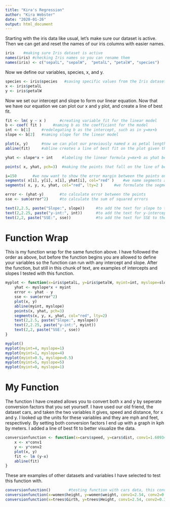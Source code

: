 ```yaml
---
title: "Kira's Regression"
author: "Kira Webster"
date: "2020-01-26"
output: html_document
---
```


Starting with the iris data like usual, let's make sure our dataset is active. Then we can get and reset the names of our iris columns with easier names.
```r
iris	#making sure Iris dataset is active
names(iris)	#checking Iris names so you can rename them
names(iris) <- c("sepalL", "sepalW",  "petalL", "petalW", "species")	#Renaming iris with more convenient names
```

Now we define our variables, species, x, and y.
```r
species <- iris$species   #saving specific values from the Iris dataset as variables to use later
x <- iris$petalL
y <- iris$petalW
```

Now we set our intercept and slope to form our linear equation. Now that we have our equation we can plot our x and y plot, and create a line of best fit.
```r
fit <- lm( y ~ x )  	#creating variable fit for the linear model
b <- coef( fit )	 #naming b as the coefficient for the model
int <- b[1] 	#redelegating b as the intercept, such as in y=mx+b
slope <- b[2] 	#naming slope for the linear model

plot(x, y) 		#now we can plot our previously named x as petal length and y as petal width 
abline(fit) 	#abline creates a line of best fit on the plot given the slope and intercept already laid out

yhat <- slope*x + int	 #labeling the linear formula y=mx+b as yhat because y is already taken

points( x, yhat, pch=3)  #making the points that fall on the line of best fit obvious

i=150		#we now want to show the error margin between the points on contrasting sides of the line of best fit
segments( x[i], y[i], x[i], yhat[i], col="red" ) 	#we name segments as the connection between these points
segments( x, y, x, yhat, col="red", lty=2 )		#we formulate the segments and now they will appear

error <- (yhat-y)		#to calculate error between the points
sse <- sum(error^2)		#to calculate the sum of squared errors

text(2,2.5, paste("Slope:", slope))		#to add the text for slope to the graph
text(2,2.25, paste("y-int:", int))		#to add the text for y-intercept to the graph
text(2,2, paste("SSE:", sse))			#to add the text for SSE to the graph
```


# Function Wrap
This is my function wrap for the same function above. I have followed the order as above, but before the function begins you are allowed to define your variables so the function can run with any intercept and slope. After the function, but still in this chunk of text, are examples of intercepts and slopes I tested with this function. 
```r
myplot <- function(x=iris$petalL, y=iris$petalW, myint=int, myslope=slope)	{
	yhat <- myslope*x + myint
	error <- yhat - y
	sse <- sum(error^2)
	plot(x, y)
	abline(myint, myslope)
	points(x, yhat, pch=3)
	segments(x, y, x, yhat, col="red", lty=2)
	text(2,2.5, paste("Slope:", myslope))
	text(2,2.25, paste("y-int:", myint))
	text(2,2, paste("SSE:", sse))
}

myplot()
myplot(myint=4, myslope=1)
myplot(myint=1, myslope=4)
myplot(myint=0.5, myslope=0.5)
myplot(myint=5, myslope=5)
myplot(myint=0, myslope=1)
```


# My Function
The function I have created allows you to convert both x and y by seperate conversion factors that you set yourself. I have used our old friend, the dataset cars, and taken the two variables it gives, speed and distance, for x and y. I looked up the units for these variables and they are mph and feet, respectively. By setting both conversion factors I end up with a graph in kph by meters. I added a line of best fit to better visualize the data. 

```r
conversionfunction <- function(x=cars$speed, y=cars$dist, conv1=1.60934, conv2=0.3048)	{
	x <- x*conv1
	y <- y*conv2
	plot(x, y)
	fit <- lm (y~x)
	abline(fit)
}
```

These are examples of other datasets and variables I have selected to test this function with. 
```r
conversionfunction()		#testing function with cars data, this converts speed from miles to kilometers, and distance from feet to meters. 
conversionfunction(x=women$height, y=women$weight, conv1=2.54, conv2=0.4536)	 #using the dataset women, this converts height from inches to centimeters, and weight from pounds to kilograms
conversionfunction(x=trees$Girth, y=trees$Height, conv1=2.54, conv2=0.3048)		#using the dataset trees, this converts tree girth from inches to centimeters, and tree height from feet to meters. 
```